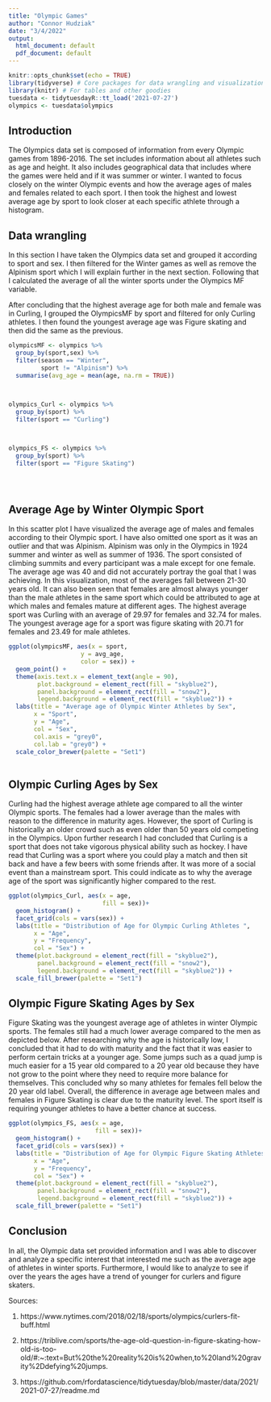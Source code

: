 ```yaml
---
title: "Olympic Games"
author: "Connor Hudziak"
date: "3/4/2022"
output:
  html_document: default
  pdf_document: default
---
```


```r
knitr::opts_chunk$set(echo = TRUE)
library(tidyverse) # Core packages for data wrangling and visualization
library(knitr) # For tables and other goodies
tuesdata <- tidytuesdayR::tt_load('2021-07-27') 
olympics <- tuesdata$olympics
```


## Introduction

The Olympics data set is composed of information from every Olympic games from 1896-2016. The set includes information about all athletes such as age and height. It also includes geographical data that includes where the games were held and if it was summer or winter. I wanted to focus closely on the winter Olympic events and how the average ages of males and females related to each sport. I then took the highest and lowest average age by sport to look closer at each specific athlete through a histogram.

## Data wrangling

In this section I have taken the Olympics data set and grouped it according to sport and sex. I then filtered for the Winter games as well as remove the Alpinism sport which I will explain further in the next section. Following that I calculated the average of all the winter sports under the Olympics MF variable.

After concluding that the highest average age for both male and female was in Curling, I grouped the OlympicsMF by sport and filtered for only Curling athletes. I then found the youngest average age was Figure skating and then did the same as the previous. 

```r
olympicsMF <- olympics %>% 
  group_by(sport,sex) %>% 
  filter(season == "Winter",
         sport != "Alpinism") %>%
  summarise(avg_age = mean(age, na.rm = TRUE)) 
  


olympics_Curl <- olympics %>% 
  group_by(sport) %>% 
  filter(sport == "Curling")



olympics_FS <- olympics %>% 
  group_by(sport) %>% 
  filter(sport == "Figure Skating")





```

## Average Age by Winter Olympic Sport 

In this scatter plot I have visualized the average age of males and females according to their Olympic sport. I have also omitted one sport as it was an outlier and that was Alpinism. Alpinism was only in the Olympics in 1924 summer and winter as well as summer of 1936. The sport consisted of climbing summits and every participant was a male except for one female. The average age was 40 and did not accurately portray the goal that I was achieving. In this visualization, most of the averages fall between 21-30 years old. It can also been seen that females are almost always younger than the male athletes in the same sport which could be attributed to age at which males and females mature at different ages. The highest average sport was Curling with an average of 29.97 for females and 32.74 for males. The youngest average age for a sport was figure skating with 20.71 for females and 23.49 for male athletes.



```r
ggplot(olympicsMF, aes(x = sport, 
                    y = avg_age,
                    color = sex)) +
  geom_point() +
  theme(axis.text.x = element_text(angle = 90),
        plot.background = element_rect(fill = "skyblue2"),
        panel.background = element_rect(fill = "snow2"),
        legend.background = element_rect(fill = "skyblue2")) +
  labs(title = "Average age of Olympic Winter Athletes by Sex",
       x = "Sport",
       y = "Age",
       col = "Sex",
       col.axis = "grey0",
       col.lab = "grey0") +
  scale_color_brewer(palette = "Set1")
  
```

## Olympic Curling Ages by Sex

Curling had the highest average athlete age compared to all the winter Olympic sports. The females had a lower average than the males with reason to the difference in maturity ages. However, the sport of Curling is historically an older crowd such as even older than 50 years old competing in the Olympics. Upon further research I had concluded that Curling is a sport that does not take vigorous  physical ability such as hockey. I have read that Curling was a sport where you could play a match and then sit back and have a few beers with some friends after. It was more of a social event than a mainstream sport. This could indicate as to why the average age of the sport was significantly higher compared to the rest.

```r
ggplot(olympics_Curl, aes(x = age,
                          fill = sex))+
  geom_histogram() +
  facet_grid(cols = vars(sex)) +
  labs(title = "Distribution of Age for Olympic Curling Athletes ",
       x = "Age",
       y = "Frequency",
       col = "Sex") +
  theme(plot.background = element_rect(fill = "skyblue2"),
        panel.background = element_rect(fill = "snow2"),
        legend.background = element_rect(fill = "skyblue2")) +
  scale_fill_brewer(palette = "Set1") 


```

## Olympic Figure Skating Ages by Sex

Figure Skating was the youngest average age of athletes in winter Olympic sports. The females still had a much lower average compared to the men as depicted below. After researching why the age is historically low, I concluded that it had to do with maturity and the fact that it was easier to perform certain tricks at a younger age. Some jumps such as a quad jump is much easier for a 15 year old compared to a 20 year old because they have not grow to the point where they need to require more balance for themselves. This concluded why so many athletes for females fell below the 20 year old label. Overall, the difference in average age between males and females in Figure Skating is clear due to the maturity level. The sport itself is requiring younger athletes to have a better chance at success. 



```r
ggplot(olympics_FS, aes(x = age,
                        fill = sex))+
  geom_histogram() +
  facet_grid(cols = vars(sex)) +
  labs(title = "Distribution of Age for Olympic Figure Skating Athletes ",
       x = "Age",
       y = "Frequency",
       col = "Sex") +
  theme(plot.background = element_rect(fill = "skyblue2"),
        panel.background = element_rect(fill = "snow2"),
        legend.background = element_rect(fill = "skyblue2")) +
  scale_fill_brewer(palette = "Set1") 

```

## Conclusion

In all, the Olympic data set provided information and I was able to discover and analyze a specific interest that interested me such as the average age of athletes in winter sports. Furthermore, I would like to analyze to see if over the years the ages have a trend of younger for curlers and figure skaters.

Sources:

1. https://www.nytimes.com/2018/02/18/sports/olympics/curlers-fit-buff.html 

2. https://triblive.com/sports/the-age-old-question-in-figure-skating-how-old-is-too-old/#:~:text=But%20the%20reality%20is%20when,to%20land%20gravity%2Ddefying%20jumps. 

3. https://github.com/rfordatascience/tidytuesday/blob/master/data/2021/2021-07-27/readme.md 



